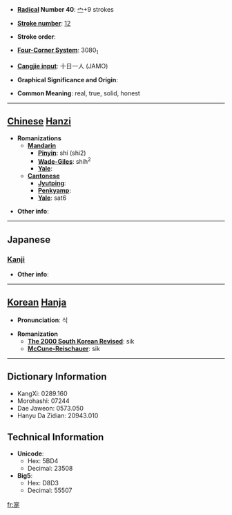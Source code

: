 * '''[[Wiktionary:Chinese radical index| Radical]] Number 40''': [[Wiktionary:Chinese radical index 宀|宀]]+9 strokes

* '''[[Wiktionary:Chinese total strokes index|Stroke number]]''': [[Wiktionary:Chinese total strokes index 12|12]]

* '''Stroke order''': 

* '''[[Wiktionary:Chinese four corner index|Four-Corner System]]''': 3080<sub>1</sub>

* '''[[Wiktionary:Chinese Cangjie index|Cangjie input]]''': 十日一人 (JAMO)

* '''Graphical Significance and Origin''': 

* '''Common Meaning''': real, true, solid, honest

----

== [[Chinese]] [[Hanzi]] ==

* '''Romanizations'''
** '''[[Mandarin]]'''
*** '''[[Pinyin]]''': shí (shi2)
*** '''[[Wade-Giles]]''': shih<sup>2</sup>
*** '''[[Yale]]''': 
** '''[[Cantonese]]'''
*** '''[[Jyutping]]''':
*** '''[[Penkyamp]]''': 
*** '''[[Yale]]''': sat6

* '''Other info''': 

----

==Japanese==
===[[Kanji]]===
{{kanji|on readings=[[しょく]] (shoku)
|kun readings=[[まことに]] (makotoni)
}}

* '''Other info''':  

----

== [[Korean]] [[Hanja]] ==

* '''Pronunciation''': 식

* '''Romanization'''
** '''[[The 2000 South Korean Revised Romanization|The 2000 South Korean Revised]]''': sik
** '''[[McCune-Reischauer]]''': sik

----

== Dictionary Information ==

* KangXi: 0289.160
* Morohashi: 07244
* Dae Jaweon: 0573.050
* Hanyu Da Zidian: 20943.010

== Technical Information ==

* '''Unicode''':
** Hex: 5BD4
** Decimal: 23508
* '''Big5''':
** Hex: D8D3
** Decimal: 55507

[[fr:寔]]